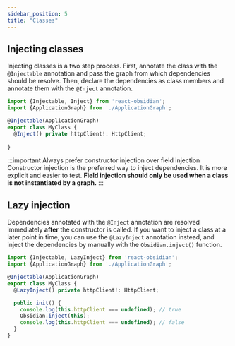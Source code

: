 ```yaml
---
sidebar_position: 5
title: "Classes"
---
```


## Injecting classes
Injecting classes is a two step process. First, annotate the class with the `@Injectable` annotation and pass the graph from which dependencies should be resolve. Then, declare the dependencies as class members and annotate them with the `@Inject` annotation.

```ts
import {Injectable, Inject} from 'react-obsidian';
import {ApplicationGraph} from './ApplicationGraph';

@Injectable(ApplicationGraph)
export class MyClass {
  @Inject() private httpClient!: HttpClient;
  
}
```

:::important Always prefer constructor injection over field injection
Constructor injection is the preferred way to inject dependencies. It is more explicit and easier to test. **Field injection should only be used when a class is not instantiated by a graph.**
:::

## Lazy injection
Dependencies annotated with the `@Inject` annotation are resolved immediately **after** the constructor is called. If you want to inject a class at a later point in time, you can use the `@LazyInject` annotation instead, and inject the dependencies by manually with the `Obsidian.inject()` function.

```ts
import {Injectable, LazyInject} from 'react-obsidian';
import {ApplicationGraph} from './ApplicationGraph';

@Injectable(ApplicationGraph)
export class MyClass {
  @LazyInject() private httpClient!: HttpClient;

  public init() {
    console.log(this.httpClient === undefined); // true
    Obsidian.inject(this);
    console.log(this.httpClient === undefined); // false
  }
}
```
